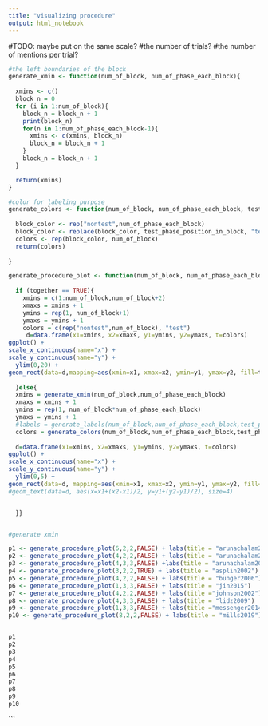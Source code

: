 ```yaml
---
title: "visualizing procedure"
output: html_notebook
---
```


#TODO: maybe put on the same scale? 
#the number of trials? 
#the number of mentions per trial? 



```r
#the left boundaries of the block 
generate_xmin <- function(num_of_block, num_of_phase_each_block){
  
  xmins <- c()
  block_n = 0
  for (i in 1:num_of_block){
    block_n = block_n + 1
    print(block_n)
    for(n in 1:num_of_phase_each_block-1){
      xmins <- c(xmins, block_n)
      block_n = block_n + 1
    }
    block_n = block_n + 1
  }

  return(xmins)  
}

#color for labeling purpose
generate_colors <- function(num_of_block, num_of_phase_each_block, test_phase_position_in_block){
  
  block_color <- rep("nontest",num_of_phase_each_block)
  block_color <- replace(block_color, test_phase_position_in_block, "test")
  colors <- rep(block_color, num_of_block)
  return(colors)
  
}

generate_procedure_plot <- function(num_of_block, num_of_phase_each_block, test_phase_position_in_block, together){
  
  if (together == TRUE){
    xmins = c(1:num_of_block,num_of_block+2)
    xmaxs = xmins + 1
    ymins = rep(1, num_of_block+1)
    ymaxs = ymins + 1
    colors = c(rep("nontest",num_of_block), "test")
     d=data.frame(x1=xmins, x2=xmaxs, y1=ymins, y2=ymaxs, t=colors)
ggplot() + 
scale_x_continuous(name="x") + 
scale_y_continuous(name="y") +
  ylim(0,20) + 
geom_rect(data=d,mapping=aes(xmin=x1, xmax=x2, ymin=y1, ymax=y2, fill=t), color="black", alpha=0.5) 
    
  }else{
  xmins = generate_xmin(num_of_block,num_of_phase_each_block)
  xmaxs = xmins + 1
  ymins = rep(1, num_of_block*num_of_phase_each_block)
  ymaxs = ymins + 1
  #labels = generate_labels(num_of_block,num_of_phase_each_block,test_phase_position_in_block)
  colors = generate_colors(num_of_block,num_of_phase_each_block,test_phase_position_in_block)
  
  d=data.frame(x1=xmins, x2=xmaxs, y1=ymins, y2=ymaxs, t=colors)
ggplot() + 
scale_x_continuous(name="x") + 
scale_y_continuous(name="y") +
  ylim(0,5) + 
geom_rect(data=d, mapping=aes(xmin=x1, xmax=x2, ymin=y1, ymax=y2, fill=t), color="black", alpha=0.5) 
#geom_text(data=d, aes(x=x1+(x2-x1)/2, y=y1+(y2-y1)/2), size=4)


  }}


#generate xmin

p1 <- generate_procedure_plot(6,2,2,FALSE) + labs(title = "arunachalam2010")
p2 <- generate_procedure_plot(4,2,2,FALSE) + labs(title = "arunachalam2013b")
p3 <- generate_procedure_plot(4,3,3,FALSE) +labs(title = "arunachalam2017")
p4 <- generate_procedure_plot(3,2,2,TRUE) + labs(title = "asplin2002")
p5 <- generate_procedure_plot(4,2,2,FALSE) + labs(title = "bunger2006")
p6 <- generate_procedure_plot(1,3,3,FALSE) + labs(title = "jin2015")
p7 <- generate_procedure_plot(4,2,2,FALSE) + labs(title ="johnson2002")
p8 <- generate_procedure_plot(4,3,3,FALSE) + labs(title = "lidz2009")
p9 <- generate_procedure_plot(1,3,3,FALSE) + labs(title ="messenger2014")
p10 <- generate_procedure_plot(8,2,2,FALSE) + labs(title = "mills2019")


p1 
p2
p3
p4
p5
p6
p7
p8
p9
p10
```





```



